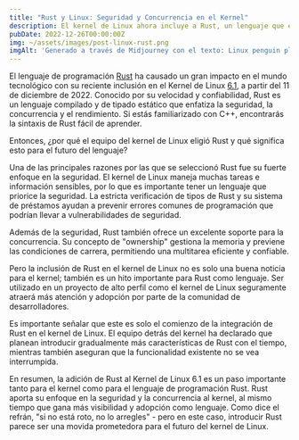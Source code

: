 ```yaml
---
title: "Rust y Linux: Seguridad y Concurrencia en el Kernel"
description: El kernel de Linux ahora incluye a Rust, un lenguaje que enfatiza la confiabilidad y el rendimiento. Esto marca un hito significativo para Rust y el kernel.
pubDate: 2022-12-26T00:00:00Z
img: ~/assets/images/post-linux-rust.png
imgAlt: 'Generado a través de Midjourney con el texto: Linux penguin playing with a crab from the Rust programming language, antarctica, layered paper art, diorama, shadowbox, volumetric lighting --v 4'
---
```


El lenguaje de programación [Rust](https://www.rust-lang.org) ha causado un gran impacto en el mundo tecnológico con su reciente inclusión en el Kernel de Linux [6.1](https://lkml.org/lkml/2022/12/11/206), a partir del 11 de diciembre de 2022. Conocido por su velocidad y confiabilidad, Rust es un lenguaje compilado y de tipado estático que enfatiza la seguridad, la concurrencia y el rendimiento. Si estás familiarizado con C++, encontrarás la sintaxis de Rust fácil de aprender.

Entonces, ¿por qué el equipo del kernel de Linux eligió Rust y qué significa esto para el futuro del lenguaje?

Una de las principales razones por las que se seleccionó Rust fue su fuerte enfoque en la seguridad. El kernel de Linux maneja muchas tareas e información sensibles, por lo que es importante tener un lenguaje que priorice la seguridad. La estricta verificación de tipos de Rust y su sistema de préstamos ayudan a prevenir errores comunes de programación que podrían llevar a vulnerabilidades de seguridad.

Además de la seguridad, Rust también ofrece un excelente soporte para la concurrencia. Su concepto de "ownership" gestiona la memoria y previene las condiciones de carrera, permitiendo una multitarea eficiente y confiable.

Pero la inclusión de Rust en el kernel de Linux no es solo una buena noticia para el kernel; también es un hito importante para Rust como lenguaje. Ser utilizado en un proyecto de alto perfil como el kernel de Linux seguramente atraerá más atención y adopción por parte de la comunidad de desarrolladores.

Es importante señalar que este es solo el comienzo de la integración de Rust en el kernel de Linux. El equipo detrás del kernel ha declarado que planean introducir gradualmente más características de Rust con el tiempo, mientras también aseguran que la funcionalidad existente no se vea interrumpida.

En resumen, la adición de Rust al Kernel de Linux 6.1 es un paso importante tanto para el kernel como para el lenguaje de programación Rust. Rust aporta su enfoque en la seguridad y la concurrencia al kernel, al mismo tiempo que gana más visibilidad y adopción como lenguaje. Como dice el refrán, "si no está roto, no lo arregles" - pero en este caso, introducir Rust parece ser una movida prometedora para el futuro del kernel de Linux.
